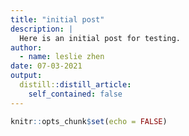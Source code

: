 ```yaml
---
title: "initial post"
description: |
  Here is an initial post for testing.
author:
  - name: leslie zhen
date: 07-03-2021
output:
  distill::distill_article:
    self_contained: false
---
```



```r
knitr::opts_chunk$set(echo = FALSE)
```

